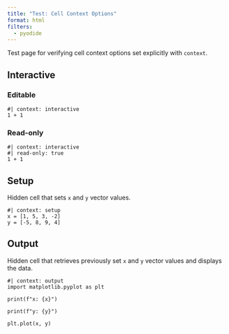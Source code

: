 ```yaml
---
title: "Test: Cell Context Options"
format: html
filters:
  - pyodide
---
```


Test page for verifying cell context options set explicitly with `context`. 

## Interactive

### Editable
```pyodide-python
#| context: interactive
1 + 1
```

### Read-only
```pyodide-python
#| context: interactive
#| read-only: true
1 + 1
```

## Setup

Hidden cell that sets `x` and `y` vector values.

```pyodide-python
#| context: setup
x = [1, 5, 3, -2]
y = [-5, 8, 9, 4]
```

## Output

Hidden cell that retrieves previously set `x` and `y` vector values and displays the data.

```pyodide-python
#| context: output
import matplotlib.pyplot as plt

print(f"x: {x}")

print(f"y: {y}")

plt.plot(x, y)
```
